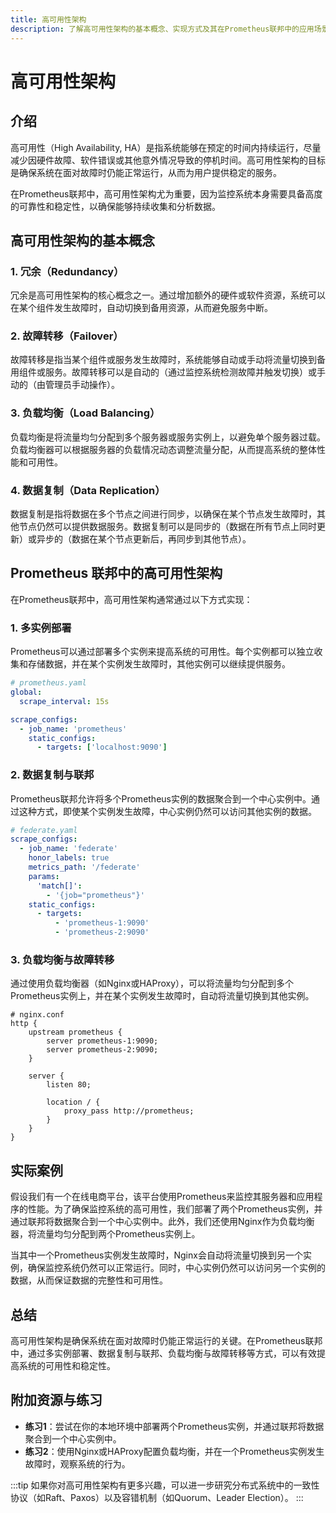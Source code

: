 ```yaml
---
title: 高可用性架构
description: 了解高可用性架构的基本概念、实现方式及其在Prometheus联邦中的应用场景。
---
```


# 高可用性架构

## 介绍

高可用性（High Availability, HA）是指系统能够在预定的时间内持续运行，尽量减少因硬件故障、软件错误或其他意外情况导致的停机时间。高可用性架构的目标是确保系统在面对故障时仍能正常运行，从而为用户提供稳定的服务。

在Prometheus联邦中，高可用性架构尤为重要，因为监控系统本身需要具备高度的可靠性和稳定性，以确保能够持续收集和分析数据。

## 高可用性架构的基本概念

### 1. 冗余（Redundancy）

冗余是高可用性架构的核心概念之一。通过增加额外的硬件或软件资源，系统可以在某个组件发生故障时，自动切换到备用资源，从而避免服务中断。

### 2. 故障转移（Failover）

故障转移是指当某个组件或服务发生故障时，系统能够自动或手动将流量切换到备用组件或服务。故障转移可以是自动的（通过监控系统检测故障并触发切换）或手动的（由管理员手动操作）。

### 3. 负载均衡（Load Balancing）

负载均衡是将流量均匀分配到多个服务器或服务实例上，以避免单个服务器过载。负载均衡器可以根据服务器的负载情况动态调整流量分配，从而提高系统的整体性能和可用性。

### 4. 数据复制（Data Replication）

数据复制是指将数据在多个节点之间进行同步，以确保在某个节点发生故障时，其他节点仍然可以提供数据服务。数据复制可以是同步的（数据在所有节点上同时更新）或异步的（数据在某个节点更新后，再同步到其他节点）。

## Prometheus 联邦中的高可用性架构

在Prometheus联邦中，高可用性架构通常通过以下方式实现：

### 1. 多实例部署

Prometheus可以通过部署多个实例来提高系统的可用性。每个实例都可以独立收集和存储数据，并在某个实例发生故障时，其他实例可以继续提供服务。

```yaml
# prometheus.yaml
global:
  scrape_interval: 15s

scrape_configs:
  - job_name: 'prometheus'
    static_configs:
      - targets: ['localhost:9090']
```

### 2. 数据复制与联邦

Prometheus联邦允许将多个Prometheus实例的数据聚合到一个中心实例中。通过这种方式，即使某个实例发生故障，中心实例仍然可以访问其他实例的数据。

```yaml
# federate.yaml
scrape_configs:
  - job_name: 'federate'
    honor_labels: true
    metrics_path: '/federate'
    params:
      'match[]':
        - '{job="prometheus"}'
    static_configs:
      - targets:
          - 'prometheus-1:9090'
          - 'prometheus-2:9090'
```

### 3. 负载均衡与故障转移

通过使用负载均衡器（如Nginx或HAProxy），可以将流量均匀分配到多个Prometheus实例上，并在某个实例发生故障时，自动将流量切换到其他实例。

```nginx
# nginx.conf
http {
    upstream prometheus {
        server prometheus-1:9090;
        server prometheus-2:9090;
    }

    server {
        listen 80;

        location / {
            proxy_pass http://prometheus;
        }
    }
}
```

## 实际案例

假设我们有一个在线电商平台，该平台使用Prometheus来监控其服务器和应用程序的性能。为了确保监控系统的高可用性，我们部署了两个Prometheus实例，并通过联邦将数据聚合到一个中心实例中。此外，我们还使用Nginx作为负载均衡器，将流量均匀分配到两个Prometheus实例上。

当其中一个Prometheus实例发生故障时，Nginx会自动将流量切换到另一个实例，确保监控系统仍然可以正常运行。同时，中心实例仍然可以访问另一个实例的数据，从而保证数据的完整性和可用性。

## 总结

高可用性架构是确保系统在面对故障时仍能正常运行的关键。在Prometheus联邦中，通过多实例部署、数据复制与联邦、负载均衡与故障转移等方式，可以有效提高系统的可用性和稳定性。

## 附加资源与练习

- **练习1**：尝试在你的本地环境中部署两个Prometheus实例，并通过联邦将数据聚合到一个中心实例中。
- **练习2**：使用Nginx或HAProxy配置负载均衡，并在一个Prometheus实例发生故障时，观察系统的行为。

:::tip
如果你对高可用性架构有更多兴趣，可以进一步研究分布式系统中的一致性协议（如Raft、Paxos）以及容错机制（如Quorum、Leader Election）。
:::